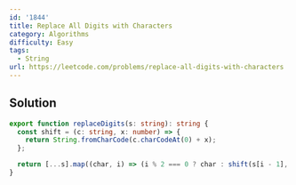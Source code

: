 ```yaml
---
id: '1844'
title: Replace All Digits with Characters
category: Algorithms
difficulty: Easy
tags:
  - String
url: https://leetcode.com/problems/replace-all-digits-with-characters
---
```


## Solution

```typescript showLineNumbers
export function replaceDigits(s: string): string {
  const shift = (c: string, x: number) => {
    return String.fromCharCode(c.charCodeAt(0) + x);
  };

  return [...s].map((char, i) => (i % 2 === 0 ? char : shift(s[i - 1], +char))).join('');
}
```
